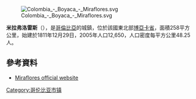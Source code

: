 [[Image:Colombia_-_Boyaca_-_Miraflores.svg|right]]

'''米拉弗洛雷斯'''（{{lang-es|Miraflores}}），是[[哥倫比亞|哥倫比亞]]的城鎮，位於該國東北部[[博亞卡省|博亞卡省]]，面積258平方公里，始建於1811年12月29日，2005年人口12,650，人口密度每平方公里48.25人。

==參考資料==
* [https://archive.is/20121127095310/http://www.alcaldiamiraflores.gov.co/historia.htm Miraflores official website] {{es icon}}

{{coord|5|11|47|N|73|08|40|W|display=title|region:CO_type:adm2nd_source:GNS-enwiki}}

{{Colombia-geo-stub}}
[[Category:哥伦比亚市镇|Category:哥伦比亚市镇]]